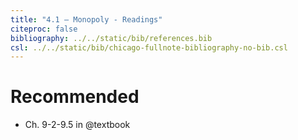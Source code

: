 ```yaml
---
title: "4.1 — Monopoly - Readings"
citeproc: false
bibliography: ../../static/bib/references.bib
csl: ../../static/bib/chicago-fullnote-bibliography-no-bib.csl
---
```


# Recommended

- <i class="fas fas fa-book"></i> Ch. 9-2-9.5 in @textbook